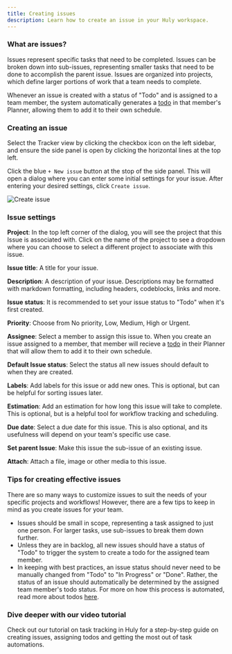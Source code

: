 ```yaml
---
title: Creating issues
description: Learn how to create an issue in your Huly workspace.
---
```



### What are issues?

Issues represent specific tasks that need to be completed. Issues can be broken down into sub-issues, representing smaller tasks that need to be done to accomplish the parent issue. Issues are organized into projects, which define larger portions of work that a team needs to complete.

Whenever an issue is created with a status of "Todo" and is assigned to a team member, the system automatically generates a [todo](../creating-todos) in that member's Planner, allowing them to add it to their own schedule.

### Creating an issue

Select the Tracker view by clicking the checkbox icon on the left sidebar, and ensure the side panel is open by clicking the horizontal lines at the top left.

Click the blue `+ New issue` button at the stop of the side panel. This will open a dialog where you can enter some initial settings for your issue. After entering your desired settings, click `Create issue`.

<Image 
src={createIssue} 
alt='Create issue' 
width={900}
/>

### Issue settings

**Project**: In the top left corner of the dialog, you will see the project that this Issue is associated with. Click on the name of the project to see a dropdown where you can choose to select a different project to associate with this issue.

**Issue title**: A title for your issue.  

**Description**: A description of your issue. Descriptions may be formatted with markdown formatting, including headers, codeblocks, links and more.

**Issue status**: It is recommended to set your issue status to "Todo" when it's first created.  

**Priority**: Choose from No priority, Low, Medium, High or Urgent.

**Assignee**: Select a member to assign this issue to. When you create an issue assigned to a member, that member will recieve a [todo](../../task-tracking/creating-todos) in their Planner that will allow them to add it to their own schedule.

**Default Issue status**: Select the status all new issues should default to when they are created.

**Labels**: Add labels for this issue or add new ones. This is optional, but can be helpful for sorting issues later.

**Estimation**: Add an estimation for how long this issue will take to complete. This is optional, but is a helpful tool for workflow tracking and scheduling.

**Due date**: Select a due date for this issue. This is also optional, and its usefulness will depend on your team's specific use case.

**Set parent Issue**: Make this issue the sub-issue of an existing issue.

**Attach**: Attach a file, image or other media to this issue.

### Tips for creating effective issues

There are so many ways to customize issues to suit the needs of your specific projects and workflows! However, there are a few tips to keep in mind as you create issues for your team.

- Issues should be small in scope, representing a task assigned to just one person. For larger tasks, use sub-issues to break them down further.
- Unless they are in backlog, all new issues should have a status of "Todo" to trigger the system to create a todo for the assigned team member.
- In keeping with best practices, an issue status should never need to be manually changed from "Todo" to "In Progress" or "Done". Rather, the status of an issue should automatically be determined by the assigned team member's todo status. For more on how this process is automated, read more about todos <a href="https://huly.blog/huly-todos" target="_blank">here</a>.

### Dive deeper with our video tutorial

Check out our tutorial on task tracking in Huly for a step-by-step guide on creating issues, assigning todos and getting the most out of task automations.

<YouTube id='ljpz0bZ75JA' />